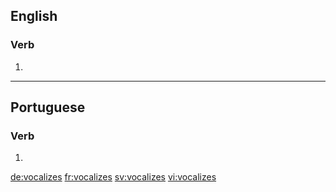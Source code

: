 ==English==

===Verb===
{{head|en|verb form}}

# {{en-third-person singular of|vocalize}}

----

==Portuguese==

===Verb===
{{pt-verb-form}}

# {{pt-verb-form-of|vocalizar}}

[[de:vocalizes]]
[[fr:vocalizes]]
[[sv:vocalizes]]
[[vi:vocalizes]]
